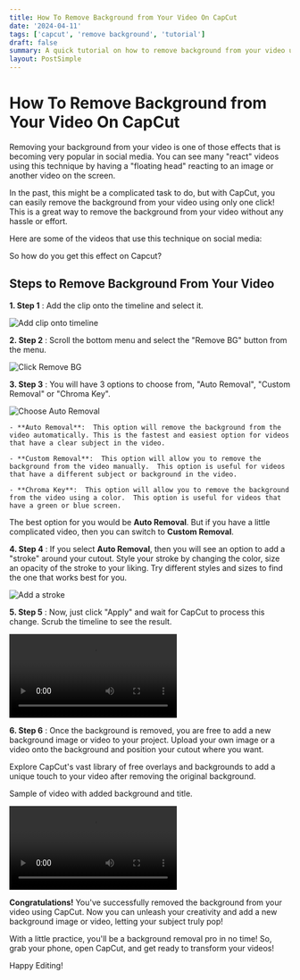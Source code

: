 ```yaml
---
title: How To Remove Background from Your Video On CapCut
date: '2024-04-11'
tags: ['capcut', 'remove background', 'tutorial']
draft: false
summary: A quick tutorial on how to remove background from your video using CapCut.
layout: PostSimple
---
```


# How To Remove Background from Your Video On CapCut

Removing your background from your video is one of those effects that is becoming very popular in social media. You can see many "react" videos using this technique by having a "floating head" reacting to an image or another video on the screen.

In the past, this might be a complicated task to do, but with CapCut, you can easily remove the background from your video using only one click!  This is a great way to remove the background from your video without any hassle or effort.

Here are some of the videos that use this technique on social media:

So how do you get this effect on Capcut?

## Steps to Remove Background From Your Video

**1. Step 1** 
: Add the clip onto the timeline and select it.

![Add clip onto timeline](/static/images/capcut/removebackground/step1.jpg)

**2. Step 2** 
: Scroll the bottom menu and select the "Remove BG" button from the menu.

![Click Remove BG](/static/images/capcut/removebackground/step2.jpg)

**3. Step 3** 
: You will have 3 options to choose from, "Auto Removal", "Custom Removal" or "Chroma Key".

![Choose Auto Removal](/static/images/capcut/removebackground/step3.jpg)


    - **Auto Removal**:  This option will remove the background from the video automatically. This is the fastest and easiest option for videos that have a clear subject in the video. 

    - **Custom Removal**:  This option will allow you to remove the background from the video manually.  This option is useful for videos that have a different subject or background in the video.

    - **Chroma Key**:  This option will allow you to remove the background from the video using a color.  This option is useful for videos that have a green or blue screen.

The best option for you would be **Auto Removal**. But if you have a little complicated video, then you can switch to **Custom Removal**.

**4. Step 4** 
: If you select **Auto Removal**, then you will see an option to add a "stroke" around your cutout. Style your stroke by changing the color, size an opacity of the stroke to your liking. Try different styles and sizes to find the one that works best for you.

![Add a stroke](/static/images/capcut/removebackground/step4.jpg)

**5. Step 5** 
: Now, just click "Apply" and wait for CapCut to process this change. Scrub the timeline to see the result.

<video controls>
  <source
    src="/static/images/capcut/removebackground/Screen_Recording_20240414_145505_CapCut.mp4"
    type="video/mp4"
  />
</video>

**6. Step 6** 
: Once the background is removed, you are free to add a new background image or video to your project. Upload your own image or a video onto the background and position your cutout where you want.

Explore CapCut's vast library of free overlays and backgrounds to add a unique touch to your video after removing the original background.

Sample of video with added background and title.

<video controls>
  <source
    src="/static/images/capcut/removebackground/Screen_Recording_20240414_145505_CapCut.mp4"
    type="video/mp4"
  />
</video>

**Congratulations!**  You've successfully removed the background from your video using CapCut.  Now you can unleash your creativity and add a new background image or video, letting your subject truly pop!

With a little practice, you'll be a background removal pro in no time!  So, grab your phone, open CapCut, and get ready to transform your videos!

Happy Editing!